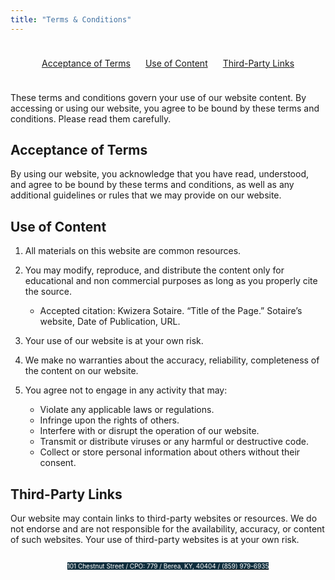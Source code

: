 ```yaml
---
title: "Terms & Conditions"
---
```

<style>
#topbar {
  display: flex;
  justify-content: space-around;
  align-items: center;
  background-color: none;
  padding: 10px;
}
#topbar a {
  margin: 0 10px;
}
</style>

<div id="topbar">
  <a href="#Acceptance-of-Terms">Acceptance of Terms</a>
  <a href="#Use-of-Content">Use of Content</a>
  <a href="#Third-Party-Links">Third-Party Links</a>
</div>

<style>
body {
  background-image: url("images/blackblue.png");
  background-size: 15% 100%;
  background-repeat: no-repeat;
  background-position: left top;
}
.address-line {
  display: flex;
  justify-content: center;
}
</style>

These terms and conditions govern your use of our website content. By accessing or using our website, you agree to be bound by these terms and conditions. Please read them carefully. 

## Acceptance of Terms <a name="Acceptance-of-Terms"></a>

By using our website, you acknowledge that you have read, understood, and agree to be bound by these terms and conditions, as well as any additional guidelines or rules that we may provide on our website.

## Use of Content <a name="Use-of-Content"></a>

1. All materials on this website are common resources. 
2. You may modify, reproduce, and distribute the content only for educational and non commercial purposes as long as you properly cite the source.

    + Accepted citation: Kwizera Sotaire. "Title of the Page." Sotaire's website, Date of Publication, URL.

3. Your use of our website is at your own risk.
4. We make no warranties about the accuracy, reliability, completeness of the content on our website.
3. You agree not to engage in any activity that may:

    + Violate any applicable laws or regulations.
    + Infringe upon the rights of others.
    + Interfere with or disrupt the operation of our website.
    + Transmit or distribute viruses or any harmful or destructive code.
    + Collect or store personal information about others without their consent.

## Third-Party Links <a name="Third-Party-Links"></a>

Our website may contain links to third-party websites or resources. We do not endorse and are not responsible for the availability, accuracy, or content of such websites. Your use of third-party websites is at your own risk.








<div class="address-line">
  <span style="background-color: #0F2E3D; color: white; font-size: 10px;">101 Chestnut Street  / CPO: 779 / </span>
  <span style="background-color: #0F2E3D; color: white; font-size: 10px;">Berea, KY, 40404 / </span>
  [<span style="background-color: #0F2E3D; color: white; font-size: 10px;">(859) 979-6935</span>](tel:+18599796935)
</div>